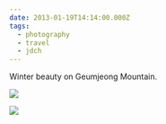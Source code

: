 ```yaml
---
date: 2013-01-19T14:14:00.000Z
tags:
  - photography
  - travel
  - jdch
---
```

Winter beauty on Geumjeong Mountain.

![](../../assets/photos/20130119-IMG_5858.jpg)

![](../../assets/photos/20130119-IMG_5838.jpg)
